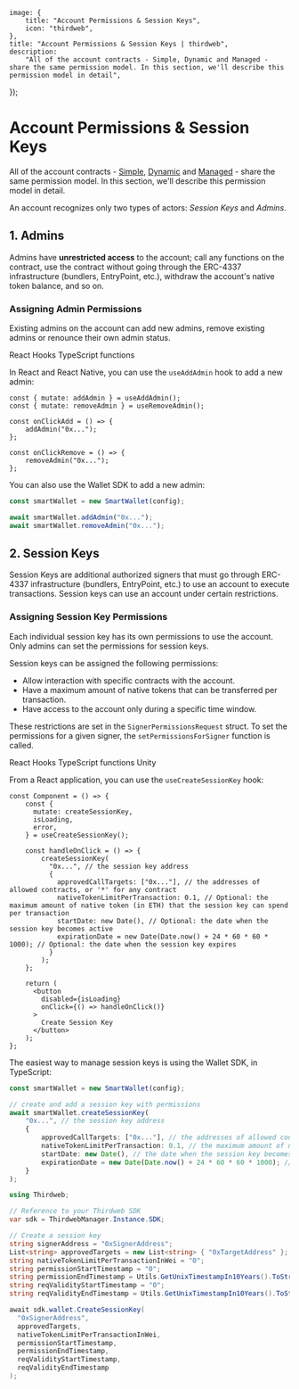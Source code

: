 
	image: {
		title: "Account Permissions & Session Keys",
		icon: "thirdweb",
	},
	title: "Account Permissions & Session Keys | thirdweb",
	description:
		"All of the account contracts - Simple, Dynamic and Managed - share the same permission model. In this section, we'll describe this permission model in detail",
});

# Account Permissions & Session Keys

All of the account contracts - [Simple](https://thirdweb.com/thirdweb.eth/AccountFactory), [Dynamic](https://thirdweb.com/thirdweb.eth/DynamicAccountFactory) and [Managed](https://thirdweb.com/thirdweb.eth/ManagedAccountFactory) - share the same permission model. In this section, we'll describe this permission model in detail.

An account recognizes only two types of actors: _Session Keys_ and _Admins_.

## 1. Admins

Admins have **unrestricted access** to the account; call any functions on the contract, use the contract without going through the ERC-4337 infrastructure (bundlers, EntryPoint, etc.), withdraw the account's native token balance, and so on.

### Assigning Admin Permissions

Existing admins on the account can add new admins, remove existing admins or renounce their own admin status.

<Tabs defaultValue="react">

<TabsList>
	<TabsTrigger value="react">React Hooks</TabsTrigger>
	<TabsTrigger value="typescript">TypeScript functions</TabsTrigger>
</TabsList>

<TabsContent value="react">

In React and React Native, you can use the `useAddAdmin` hook to add a new admin:

```tsx
const { mutate: addAdmin } = useAddAdmin();
const { mutate: removeAdmin } = useRemoveAdmin();

const onClickAdd = () => {
	addAdmin("0x...");
};

const onClickRemove = () => {
	removeAdmin("0x...");
};
```

</TabsContent>
<TabsContent value="typescript">

You can also use the Wallet SDK to add a new admin:

```typescript
const smartWallet = new SmartWallet(config);

await smartWallet.addAdmin("0x...");
await smartWallet.removeAdmin("0x...");
```

</TabsContent>
</Tabs>

## 2. Session Keys

Session Keys are additional authorized signers that must go through ERC-4337 infrastructure (bundlers, EntryPoint, etc.) to use an account to execute transactions. Session keys can use an account under certain restrictions.

### Assigning Session Key Permissions

Each individual session key has its own permissions to use the account. Only admins can set the permissions for session keys.

Session keys can be assigned the following permissions:

- Allow interaction with specific contracts with the account.
- Have a maximum amount of native tokens that can be transferred per transaction.
- Have access to the account only during a specific time window.

These restrictions are set in the `SignerPermissionsRequest` struct.
To set the permissions for a given signer, the `setPermissionsForSigner` function is called.

<Tabs defaultValue="react">

<TabsList>
	<TabsTrigger value="react">React Hooks</TabsTrigger>
	<TabsTrigger value="typescript">TypeScript functions</TabsTrigger>
	<TabsTrigger value="unity">Unity</TabsTrigger>
</TabsList>

  <TabsContent value="react">

From a React application, you can use the `useCreateSessionKey` hook:

```tsx
const Component = () => {
    const {
      mutate: createSessionKey,
      isLoading,
      error,
    } = useCreateSessionKey();

    const handleOnClick = () => {
	    createSessionKey(
          "0x...", // the session key address
          {
            approvedCallTargets: ["0x..."], // the addresses of allowed contracts, or '*' for any contract
            nativeTokenLimitPerTransaction: 0.1, // Optional: the maximum amount of native token (in ETH) that the session key can spend per transaction
            startDate: new Date(), // Optional: the date when the session key becomes active
            expirationDate = new Date(Date.now() + 24 * 60 * 60 * 1000); // Optional: the date when the session key expires
          }
        );
    };

    return (
      <button
        disabled={isLoading}
        onClick={() => handleOnClick()}
      >
        Create Session Key
      </button>
    );
};
```

</TabsContent>

<TabsContent value="typescript">

The easiest way to manage session keys is using the Wallet SDK, in TypeScript:

```ts
const smartWallet = new SmartWallet(config);

// create and add a session key with permissions
await smartWallet.createSessionKey(
    "0x...", // the session key address
    {
        approvedCallTargets: ["0x..."], // the addresses of allowed contracts, or '*' for any contract
        nativeTokenLimitPerTransaction: 0.1, // the maximum amount of native token (in ETH) that the session key can spend per transaction
        startDate: new Date(), // the date when the session key becomes active
        expirationDate = new Date(Date.now() + 24 * 60 * 60 * 1000); // the date when the session key expires
    }
);
```

</TabsContent>
<TabsContent value="unity">

```csharp
using Thirdweb;

// Reference to your Thirdweb SDK
var sdk = ThirdwebManager.Instance.SDK;

// Create a session key
string signerAddress = "0xSignerAddress";
List<string> approvedTargets = new List<string> { "0xTargetAddress" };
string nativeTokenLimitPerTransactionInWei = "0";
string permissionStartTimestamp = "0";
string permissionEndTimestamp = Utils.GetUnixTimestampIn10Years().ToString();
string reqValidityStartTimestamp = "0";
string reqValidityEndTimestamp = Utils.GetUnixTimestampIn10Years().ToString();

await sdk.wallet.CreateSessionKey(
  "0xSignerAddress",
  approvedTargets,
  nativeTokenLimitPerTransactionInWei,
  permissionStartTimestamp,
  permissionEndTimestamp,
  reqValidityStartTimestamp,
  reqValidityEndTimestamp
);

```

</TabsContent>
</Tabs>
